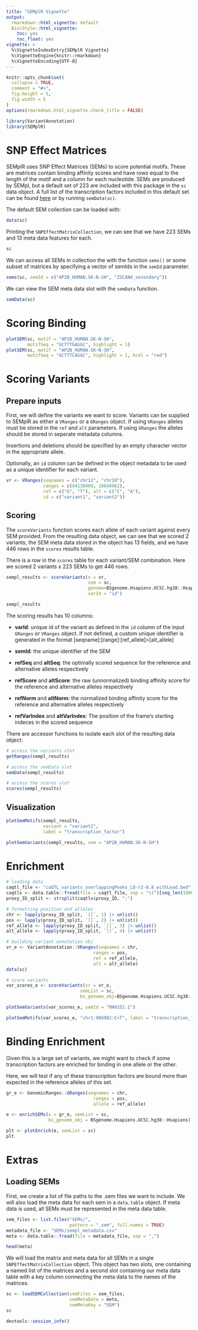 ```yaml
---
title: "SEMplR Vignette"
output:
  rmarkdown::html_vignette: default
  BiocStyle::html_vignette:
    toc: yes
    toc_float: yes
vignette: >
  %\VignetteIndexEntry{SEMplR Vignette} 
  %\VignetteEngine{knitr::rmarkdown}
  %\VignetteEncoding{UTF-8}
---
```


```r
knitr::opts_chunk$set(
  collapse = TRUE,
  comment = "#>", 
  fig.height = 5,
  fig.width = 5
)
options(rmarkdown.html_vignette.check_title = FALSE)
```

```r
library(VariantAnnotation)
library(SEMplR)
```


# SNP Effect Matrices

SEMplR uses SNP Effect Matrices (SEMs) to score potential motifs. These are 
matrices contain binding affinity scores and have rows equal to the length of 
the motif and a column for each nucleotide. SEMs are produced by SEMpl, but a 
default set of 223 are included with this package in the `sc` data object. 
A full list of the transcription factors included in this default set can be 
found [here](github.com/grkenney/SEMplR/blob/main/vignettes/sempl_metadata.csv) 
or by running `semData(sc)`.

The default SEM collection can be loaded with:

```r
data(sc)
```

Printing the `SNPEffectMatrixCollection`, we can see that we have 223 SEMs and 
13 meta data features for each.
```r
sc
```

We can access all SEMs in collection the with the function `sems()` or some 
subset of matrices by specifying a vector of semIds in the `semId` parameter.
```r
sems(sc, semId = c("AP2B_HUMAN.SK-N-SH", "ZSCAN4_secondary"))
```

We can view the SEM meta data slot with the `semData` function.
```r
semData(sc)
```

# Scoring Binding

```r
plotSEM(sc, motif = "AP2B_HUMAN.SK-N-SH", 
        motifSeq = "GCTTTGAGGC", highlight = 1)
plotSEM(sc, motif = "AP2B_HUMAN.SK-N-SH", 
        motifSeq = "GCTTTCAGGC", highlight = 1, hcol = "red")
```

# Scoring Variants

## Prepare inputs

First, we will define the variants we want to score. Variants can be supplied 
to SEMplR as either a `VRanges` or a `GRanges` object. If using `VRanges` 
alleles must be stored in the `ref` and `alt` parameters. If using `GRanges` 
the alleles should be stored in seperate metadata columns. 

Insertions and deletions should be specified by an empty character vector in 
the appropriate allele. 

Optionally, an `id` column can be defined in the object metadata to be used 
as a unique identifier for each variant.

```r
vr <- VRanges(seqnames = c("chr12", "chr19"),
              ranges = c(94136009, 10640062), 
              ref = c("G", "T"), alt = c("C", "A"),
              id = c("variant1", "variant2"))
```

## Scoring

The `scoreVariants` function scores each allele of each variant against every 
SEM provided. From the resulting data object, we can see that we scored 2 
variants, the SEM meta data stored in the object has 13 fields, and we have 
446 rows in the `scores` results table.

There is a row in the `scores` table for each variant/SEM combination. 
Here we scored 2 variants x 223 SEMs to get 446 rows. 
```r
sempl_results <- scoreVariants(x = vr,
                               sem = sc,
                               genome=BSgenome.Hsapiens.UCSC.hg38::Hsapiens,
                               varId = "id")

sempl_results
```
The scoring results has 10 columns:

- **varId**: unique id of the variant as defined in the `id` column of the 
input `GRanges` or `VRanges` object. If not defined, a custom unique identifier 
is generated in the format [seqname]:[range]:[ref_allele]>[alt_allele]

- **semId**: the unique identifier of the SEM

- **refSeq** and **altSeq**: the optimally scored sequence for the reference 
and alternative alleles respectively

- **refScore** and **altScore**: the raw (unnormalized) binding affinity score 
for the reference and alternative alleles respectively

- **refNorm** and **altNorm**: the normalized binding affinity score for the 
reference and alternative alleles respectively

- **refVarIndex** and **altVarIndex**: The position of the frame's starting 
indeces in the scored sequence

There are accessor functions to isolate each slot of the resulting data object:
```r
# access the variants slot
getRanges(sempl_results)

# access the semData slot
semData(sempl_results)

# access the scores slot
scores(sempl_results)
```

## Visualization

```r
plotSemMotifs(sempl_results, 
              variant = "variant2",
              label = "transcription_factor")
```


```r
plotSemVariants(sempl_results, sem = "AP2B_HUMAN.SK-N-SH")
```

# Enrichment

```r
# loading data
caqtl_file <- "caQTL_variants_overlappingPeaks_LD-r2-0.8_withLead.bed"
caqtls <- data.table::fread(file = caqtl_file, sep = "\t")[seq_len(1000),]
proxy_ID_split <- strsplit(caqtls$proxy_ID, ":")

# formatting position and alleles
chr <- lapply(proxy_ID_split, `[[`, 1) |> unlist()
pos <- lapply(proxy_ID_split, `[[`, 2) |> unlist()
ref_allele <- lapply(proxy_ID_split, `[[`, 3) |> unlist()
alt_allele <- lapply(proxy_ID_split, `[[`, 4) |> unlist()

# building variant annotation obj
vr_e <- VariantAnnotation::VRanges(seqnames = chr,
                                 ranges = pos, 
                                 ref = ref_allele, 
                                 alt = alt_allele)
data(sc)

# score variants
var_scores_e <- scoreVariants(vr = vr_e, 
                            semList = sc,
                            bs_genome_obj=BSgenome.Hsapiens.UCSC.hg38::Hsapiens)

plotSemVariants(var_scores_e, semId = "MA0151.1")
```

```r
plotSemMotifs(var_scores_e, "chr1:906982:C>T", label = "transcription_factor")
```

# Binding Enrichment

Given this is a large set of variants, we might want to check if some 
transcription factors are enriched for binding in one allele or the other.

Here, we will test if any of these transcription factors are bound more than
expected in the reference alleles of this set.

```r
gr_e <- GenomicRanges::GRanges(seqnames = chr,
                                 ranges = pos, 
                                 allele = ref_allele)

e <- enrichSEMs(x = gr_e, semList = sc, 
                bs_genome_obj = BSgenome.Hsapiens.UCSC.hg38::Hsapiens)

```

```r
plt <- plotEnrich(e, semList = sc)
plt
```


# Extras

## Loading SEMs

First, we create a list of file paths to the .sem files we want to include. 
We will also load the meta data for each sem in a `data.table` object. 
If meta data is used, all SEMs must be represented in the meta data table.
```r
sem_files <- list.files("SEMs/", 
                        pattern = ".sem", full.names = TRUE)
metadata_file <- "SEMs/sempl_metadata.csv"
meta <- data.table::fread(file = metadata_file, sep = ",")

head(meta)
```

We will load the matrix and meta data for all SEMs in a single
`SNPEffectMatrixCollection` object. This object has two slots, one containing 
a named list of the matrices and a second slot containing our meta data table 
with a key column connecting the meta data to the names of the matrices.
```r
sc <- loadSEMCollection(semFiles = sem_files, 
                        semMetaData = meta, 
                        semMetaKey = "SEM")
sc
```

```r
devtools::session_info()
```

